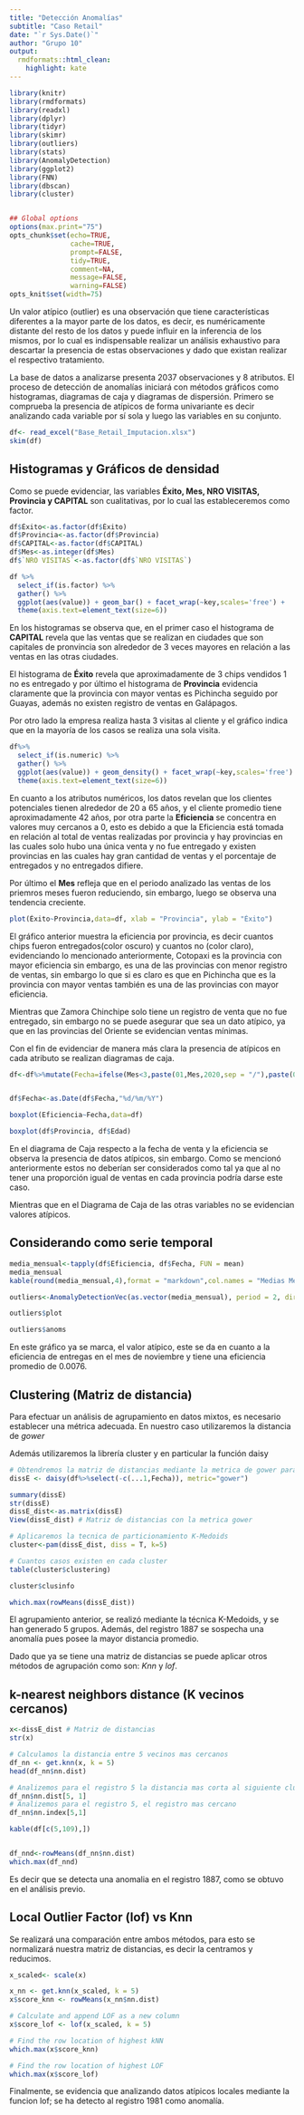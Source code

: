 ```yaml
---
title: "Detección Anomalías"
subtitle: "Caso Retail"
date: "`r Sys.Date()`"
author: "Grupo 10"
output:
  rmdformats::html_clean:
    highlight: kate
---
```


```r
library(knitr)
library(rmdformats)
library(readxl)
library(dplyr)
library(tidyr)
library(skimr)
library(outliers)
library(stats)
library(AnomalyDetection)
library(ggplot2)
library(FNN)
library(dbscan)
library(cluster)


## Global options
options(max.print="75")
opts_chunk$set(echo=TRUE,
               cache=TRUE,
               prompt=FALSE,
               tidy=TRUE,
               comment=NA,
               message=FALSE,
               warning=FALSE)
opts_knit$set(width=75)
```



Un valor atípico (outlier) es una observación que tiene características diferentes a la mayor parte de los datos, es decir, es numéricamente distante del resto de los datos y puede influir en la inferencia de los mismos, por lo cual es indispensable realizar un análisis exhaustivo para descartar la presencia de estas observaciones y dado que existan realizar el respectivo tratamiento. 

La base de datos a analizarse presenta 2037 observaciones y 8 atributos. El proceso de detección de anomalías iniciará con métodos gráficos como histogramas, diagramas de caja y diagramas de dispersión. Primero se comprueba la presencia de atípicos de forma univariante es decir analizando cada variable por sí sola y luego las variables en su conjunto.

```r
df<- read_excel("Base_Retail_Imputacion.xlsx")
skim(df)
```

## Histogramas y Gráficos de densidad

Como se puede evidenciar, las variables __Éxito, Mes, NRO VISITAS, Provincia y CAPITAL__ son cualitativas, por lo cual las estableceremos como factor.

```r
df$Éxito<-as.factor(df$Éxito)
df$Provincia<-as.factor(df$Provincia)
df$CAPITAL<-as.factor(df$CAPITAL)
df$Mes<-as.integer(df$Mes)
df$`NRO VISITAS`<-as.factor(df$`NRO VISITAS`)

df %>%
  select_if(is.factor) %>%
  gather() %>%
  ggplot(aes(value)) + geom_bar() + facet_wrap(~key,scales='free') +
  theme(axis.text=element_text(size=6))
```

En los histogramas se observa que, en el primer caso el histograma de **CAPITAL** revela que las ventas que se realizan en ciudades que son capitales de pronvincia son alrededor de 3 veces mayores en relación a las ventas en las otras ciudades. 

El histograma de **Éxito** revela que aproximadamente de 3 chips vendidos 1 no es entregado y por último el histograma de **Provincia** evidencia claramente que la provincia con mayor ventas es Pichincha seguido por Guayas, además no existen registro de ventas en Galápagos.

Por otro lado la empresa realiza hasta 3 visitas al cliente y el gráfico indica que en la mayoría de los casos se realiza una sola visita. 

```r
df%>%
  select_if(is.numeric) %>%
  gather() %>%
  ggplot(aes(value)) + geom_density() + facet_wrap(~key,scales='free') +
  theme(axis.text=element_text(size=6))
```

En cuanto a los atributos numéricos, los datos revelan que los clientes potenciales tienen alrededor de 20 a 65 años, y el cliente promedio tiene aproximadamente 42 años, por otra parte la **Eficiencia** se concentra en valores muy cercanos a 0, esto es debido a que la Eficiencia está tomada en relación al total de ventas realizadas por provincia y hay provincias en las cuales solo hubo una única venta y no fue entregado y existen provincias en las cuales hay gran cantidad de ventas y el porcentaje de entregados y no entregados difiere. 

Por último el **Mes** refleja que en el periodo analizado las ventas de los priemros meses fueron reduciendo, sin embargo, luego se observa una tendencia creciente.

```r
plot(Éxito~Provincia,data=df, xlab = "Provincia", ylab = "Éxito")
```

El gráfico anterior muestra la eficiencia por provincia, es decir cuantos chips fueron entregados(color oscuro) y cuantos no (color claro), evidenciando lo mencionado anteriormente, Cotopaxi es la provincia con mayor eficiencia sin embargo, es una de las provincias con menor registro de ventas, sin embargo lo que si es claro es que en Pichincha que es la provincia con mayor ventas también es una de las provincias con mayor eficiencia. 

Mientras que Zamora Chinchipe solo tiene un registro de venta que no fue entregado, sin embargo no se puede asegurar que sea un dato atípico, ya que en las provincias del Oriente se evidencian ventas mínimas.

Con el fin de evidenciar de manera más clara la presencia de atípicos en cada atributo se realizan diagramas de caja.

```r
df<-df%>%mutate(Fecha=ifelse(Mes<3,paste(01,Mes,2020,sep = "/"),paste(01,Mes,2019,sep = "/")))


df$Fecha<-as.Date(df$Fecha,"%d/%m/%Y")

boxplot(Eficiencia~Fecha,data=df)

boxplot(df$Provincia, df$Edad)
```

En el diagrama de Caja respecto a la fecha de venta y la eficiencia se observa la presencia de datos atípicos, sin embargo. Como se mencionó anteriormente estos no deberían ser considerados como tal ya que al no tener una proporción igual de ventas en cada provincia podría darse este caso. 

Mientras que en el Diagrama de Caja de las otras variables no se evidencian valores atípicos.

## Considerando como serie temporal

```r
media_mensual<-tapply(df$Eficiencia, df$Fecha, FUN = mean)
media_mensual
kable(round(media_mensual,4),format = "markdown",col.names = "Medias Mensuales en Eficiciencia")
```

```r
outliers<-AnomalyDetectionVec(as.vector(media_mensual), period = 2, direction = 'both', plot = T)

outliers$plot

outliers$anoms
```

En este gráfico ya se marca, el valor atípico, este se da en cuanto a la eficiencia de entregas en el mes de noviembre y tiene una eficiencia promedio de 0.0076.

## Clustering (Matriz de distancia)

Para efectuar un análisis de agrupamiento en datos mixtos, es necesario establecer una métrica adecuada. En nuestro caso utilizaremos la distancia de _gower_

Además utilizaremos la librería cluster y en particular la función daisy

```r
# Obtendremos la matriz de distancias mediante la metrica de gower para datos mixtos
dissE <- daisy(df%>%select(-c(...1,Fecha)), metric="gower")

summary(dissE)
str(dissE)
dissE_dist<-as.matrix(dissE)
View(dissE_dist) # Matriz de distancias con la metrica gower

# Aplicaremos la tecnica de particionamiento K-Medoids
cluster<-pam(dissE_dist, diss = T, k=5)

# Cuantos casos existen en cada cluster
table(cluster$clustering)

cluster$clusinfo

which.max(rowMeans(dissE_dist))
```

El agrupamiento anterior, se realizó mediante la técnica K-Medoids, y se han generado 5 grupos. Además, del registro 1887 se sospecha una anomalía pues posee la mayor distancia promedio.

Dado que ya se tiene una matriz de distancias se puede aplicar otros métodos de agrupación como son: _Knn_ y _lof_.

## k-nearest neighbors distance (K vecinos cercanos)

```r

x<-dissE_dist # Matriz de distancias
str(x)

# Calculamos la distancia entre 5 vecinos mas cercanos
df_nn <- get.knn(x, k = 5)
head(df_nn$nn.dist)

# Analizemos para el registro 5 la distancia mas corta al siguiente cluster
df_nn$nn.dist[5, 1]
# Analizemos para el registro 5, el registro mas cercano 
df_nn$nn.index[5,1]

kable(df[c(5,109),])


df_nnd<-rowMeans(df_nn$nn.dist)
which.max(df_nnd)
```

Es decir que se detecta una anomalia en el registro 1887, como se obtuvo en el análisis previo.

## Local Outlier Factor  (lof) vs Knn

Se realizará una comparación entre ambos métodos, para esto se normalizará nuestra matriz de distancias, es decir la centramos y reducimos.

```r
x_scaled<- scale(x)

x_nn <- get.knn(x_scaled, k = 5)
x$score_knn <- rowMeans(x_nn$nn.dist)     

# Calculate and append LOF as a new column
x$score_lof <- lof(x_scaled, k = 5)

# Find the row location of highest kNN
which.max(x$score_knn)

# Find the row location of highest LOF
which.max(x$score_lof)

```

Finalmente, se evidencia que analizando datos atípicos locales mediante la funcion lof; se ha detecto al registro 1981 como anomalía.


